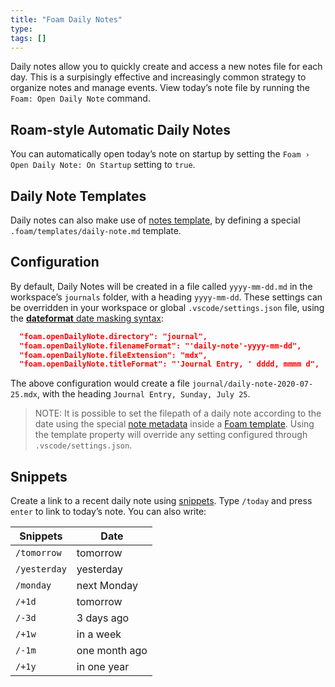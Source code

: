 ```yaml
---
title: "Foam Daily Notes"
type:
tags: []
---
```


Daily notes allow you to quickly create and access a new notes file for each day.
This is a surpisingly effective and increasingly common strategy to organize
notes and manage events. View today's note file by running the 
`Foam: Open Daily Note` command.

## Roam-style Automatic Daily Notes

You can automatically open today's note on startup by setting the 
`Foam › Open Daily Note: On Startup` setting to `true`.

## Daily Note Templates

Daily notes can also make use of [notes template](foam-tempaltes), by defining
a special `.foam/templates/daily-note.md` template.

## Configuration

By default, Daily Notes will be created in a file called `yyyy-mm-dd.md` in the
workspace's `journals` folder, with a heading `yyyy-mm-dd`. These settings can
be overridden in your workspace or global `.vscode/settings.json` file, using
the [**dateformat** date masking syntax](https://github.com/felixge/node-dateformat#mask-options):

```json
  "foam.openDailyNote.directory": "journal",
  "foam.openDailyNote.filenameFormat": "'daily-note'-yyyy-mm-dd",
  "foam.openDailyNote.fileExtension": "mdx",
  "foam.openDailyNote.titleFormat": "'Journal Entry, ' dddd, mmmm d",
```

The above configuration would create a file `journal/daily-note-2020-07-25.mdx`,
with the heading `Journal Entry, Sunday, July 25`.

> NOTE: It is possible to set the filepath of a daily note according to the date
using the special [note metadata](foam-yaml.qmd) inside a [Foam template](foam-templates.qmd).
Using the template property will override any setting configured through `.vscode/settings.json`.

## Snippets

Create a link to a recent daily note using [snippets](vscode-snippet.qmd). Type
`/today` and press `enter` to link to today's note. You can also write:

| Snippets      | Date          |
| ------------ | ------------- |
| `/tomorrow`  | tomorrow      |
| `/yesterday` | yesterday     |
| `/monday`    | next Monday   |
| `/+1d`       | tomorrow      |
| `/-3d`       | 3 days ago    |
| `/+1w`       | in a week     |
| `/-1m`       | one month ago |
| `/+1y`       | in one year   |
